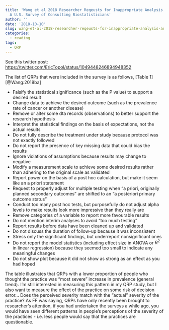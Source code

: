 ```yaml
---
title: 'Wang et al 2018 Researcher Reqeusts for Inappropriate Analysis and Reporting:
  A U.S. Survey of Consulting Biostatisticians'
author: ''
date: '2018-10-10'
slug: wang-et-al-2018-researcher-reqeusts-for-inappropriate-analysis-and-reporting-a-u-s-survey-of-consulting-biostatisticians
categories:
  - reading
tags:
  - QRP
---
```


See this twitter post: [https://twitter.com/EricTopol/status/1049448246894948352](https://twitter.com/EricTopol/status/1049448246894948352)

The list of QRPs that were included in the survey is as follows, [Table 1][@Wang:2018ba]

- Falsify the statistical significance (such as the P value) to support a desired result
- Change data to achieve the desired outcome (such as the prevalence rate of cancer or another disease)
- Remove or alter some dta records (observations) to better support the research hypothesis
- Interpret the statistical findings on the basis of expectations, not the actual results
- Do not fully describe the treatment under study because protocol was not exactly followed
- Do not report the presence of key missing data that could bias the results
- Ignore violations of assumptions because results may change to negative
- Modify a measurement scale to achieve some desired results rather than adhering to the original scale as validated
- Report power on the basis of a post hoc calculation, but make it seem like an a priori statement
- Request to properly adjust for multiple testing when "a priori, originally planned secondary outcomes" are shifted to an "a posteriori primary outcome status"
- Conduct too many post hoc tests, but purposefully do not adjust alpha levels to make results look more impressive than they really are
- Remove categories of a variable to report more favourable results
- Do not mention interim analyses to avoid "too much testing"
- Report results before data have been cleaned up and validated
- Do not discuss the duration of follow-up because it was inconsistent
- Stress only the significant findings, but underreport nonsignificant ones
- Do not report the model statistics (including effect size in ANOVA or $R^2$ in linear regression) because they seemed too small to indicate any meaningful changes
- Do not show plot because it did not show as strong as an effect as you had hoped

The table illustrates that QRPs with a lower proportion of people who thought the practice was "most severe" increase in prevalence (general trend). I'm still interested in measuring this pattern in my QRP study, but I also want to measure the effect of the practice on some risk of decision error... Does the perceived severity match with the "actual" severity of the practice? As FF was saying, QRPs have only recently been brought to researcher's attention, if you had undertaken the surveys a while ago, you would have seen different patterns in people's perceptions of the severity of the practices - i.e. less people would say that the practices are questionable.
